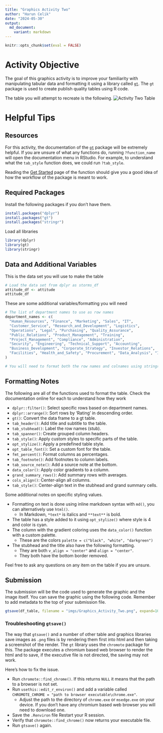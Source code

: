---
title: "Graphics Activity Two"
author: "Harun Celik"
date: "2024-05-30"
output:
  md_document:
    variant: markdown
---

```{r, include=FALSE}
knitr::opts_chunk$set(eval = FALSE)
```

# Activity Objective
 
The goal of this graphics activity is to improve your familiarity with manipulating tabular 
data and formatting it using a library called [`gt`](https://gt.rstudio.com/index.html). 
The `gt` package is used to create publish quality tables using R code.  

The table you will attempt to recreate is the following.
![Activity Two Table](imgs/Graphics_Activity_Two.png)

# Helpful Tips
## Resources

For this activity, the documentation of the [`gt`](https://gt.rstudio.com/reference/index.html) package 
will be extremely helpful. If you are unsure of what any functions do, running `?function_name` will open the documentation menu in RStudio. For example, to understand what the `tab_style` function does, we could run `?tab_style`.

Reading the [Get Started](https://gt.rstudio.com/articles/gt.html) page of the 
function should give you a good idea of how the workflow of the package is meant to work.

## Required Packages

Install the following packages if you don't have them.
```{r, eval=FALSE}
install.packages("dplyr")
install.packages("gt")
install.packages("stringr")
```

Load all libraries
```{r}
library(dplyr)
library(gt)
library(stringr)
```

## Data and Additional Variables

This is the data set you will use to make the table
```{r}
# Load the data set from dplyr as storms_df
attitude_df <- attitude
attitude_df
```

These are some additional variables/formatting you will need
```{r}
# The list of department names to use as row names
department_names <- c(
  "Human_Resources", "Finance", "Marketing", "Sales", "IT",
  "Customer_Service", "Research_and_Development", "Logistics",
  "Operations", "Legal", "Purchasing", "Quality_Assurance",
  "Public_Relations", "Product_Management", "Training",
  "Project_Management", "Compliance", "Administration",
  "Security", "Engineering", "Technical_Support", "Accounting",
  "Business_Development", "Corporate_Strategy", "Investor_Relations",
  "Facilities", "Health_and_Safety", "Procurement", "Data_Analysis", "Innovation"
)

# You will need to format both the row names and colnames using stringr functions
```

## Formatting Notes

The following are all of the functions used to format the table. Check the documentation online
for each to understand how they work

- `dplyr::filter()`: Select specific rows based on department names.
- `dplyr::arrange()`: Sort rows by 'Rating' in descending order.
- `gt()`: Convert the data frame to a gt table.
- `tab_header()`: Add title and subtitle to the table.
- `tab_stubhead()`: Label the row names (stub).
- `tab_spanner()`: Create grouped column headers.
- `tab_style()`: Apply custom styles to specific parts of the table.
- `opt_stylize()`: Apply a predefined table style.
- `opt_table_font()`: Set a custom font for the table.
- `fmt_percent()`: Format columns as percentages.
- `tab_footnote()`: Add footnotes to column labels.
- `tab_source_note()`: Add a source note at the bottom.
- `data_color()`: Apply color gradients to a column.
- `grand_summary_rows()`: Add summary rows with averages.
- `cols_align()`: Center-align all columns.
- `tab_style()`: Center-align text in the stubhead and grand summary cells.

Some additional notes on specific styling values. 

- Formatting on text is done using inline markdown syntax with `md()`, you can alternatively use `html()`.
  - In Markdown, `*text*` is italics and `**text**` is bold.
- The table has a style added to it using `opt_stylize()` where style is 4 and color is cyan.
- The column with the gradient coloring uses the `data_color()` function with a custom palette.
  - These are the colors `palette = c("black", "white", "darkgreen")`
- The stubhead and the title also have the following formatting.
  - They are both `v_align = "center"` and `align = "center"`.
  - They both have the bottom border removed.
  
Feel free to ask any questions on any item on the table if you are unsure.

## Submission

The submission will be the code used to generate the graphic and the image itself. You can 
save the graphic using the following code. Remember to add metadata to the top of 
your submission file.

```{r}
gtsave(df_table, filename = "imgs/Graphics_Activity_Two.png", expand=10)
```

### Troubleshooting `gtsave()`

The way that `gtsave()` and a number of other table and graphics libraries save images as
`.png` files is by rendering them first into html and then taking a screenshot of the render. 
The `gt` library uses the `chromote` package for this. The package executes a chromium based
web browser to render the html and to save, if the executive file is not directed, the saving
may not work.

Here's how to fix the issue.

- Run `chromote::find_chrome()`. If this returns `NULL` it means that the path to a browser is not set.
- Run `usethis::edit_r_environ()` and add a variable called `CHROMOTE_CHROME = "path to browser executable\chrome.exe"`.
  - Adjust the path to the directory of `chrome.exe` or `msedge.exe` on your device. If you don't have any chromium based web browser you will need to download one.
- Save the `.Renviron` file Restart your R session.
- Verify that `chromote::find_chrome()` now returns your executable file.
- Run `gtsave()` again.
